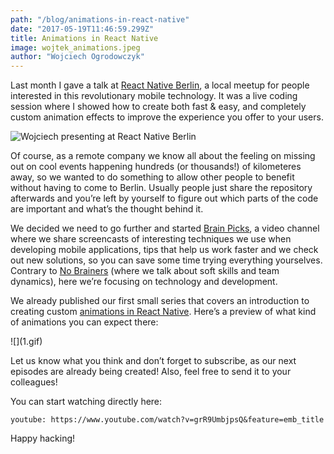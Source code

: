 ```yaml
---
path: "/blog/animations-in-react-native"
date: "2017-05-19T11:46:59.299Z"
title: Animations in React Native
image: wojtek_animations.jpeg
author: "Wojciech Ogrodowczyk"
---
```


Last month I gave a talk at [React Native Berlin](https://www.meetup.com/ReactJS-and-React-Native-Berlin/events/237999448/), a local meetup for people interested in this revolutionary mobile technology. It was a live coding session where I showed how to create both fast & easy, and completely custom animation effects to improve the experience you offer to your users.

![Wojciech presenting at React Native Berlin](wojtek_animations.jpeg)

Of course, as a remote company we know all about the feeling on missing out on cool events happening hundreds (or thousands!) of kilometeres away, so we wanted to do something to allow other people to benefit without having to come to Berlin. Usually people just share the repository afterwards and you’re left by yourself to figure out which parts of the code are important and what’s the thought behind it.

We decided we need to go further and started [Brain Picks](https://www.youtube.com/@brainpicks-bybrainsbeards106), a video channel where we share screencasts of interesting techniques we use when developing mobile applications, tips that help us work faster and we check out new solutions, so you can save some time trying everything yourselves. Contrary to [No Brainers](https://www.youtube.com/@nobrainers-bybrainsbeards5226) (where we talk about soft skills and team dynamics), here we’re focusing on technology and development.

We already published our first small series that covers an introduction to creating custom [animations in React Native](https://www.youtube.com/watch?v=grR9UmbjpsQ). Here’s a preview of what kind of animations you can expect there:

<div class="gif-container">![](1.gif)</div>

Let us know what you think and don’t forget to subscribe, as our next episodes are already being created! Also, feel free to send it to your colleagues!

You can start watching directly here:

`youtube: https://www.youtube.com/watch?v=grR9UmbjpsQ&feature=emb_title`

Happy hacking!
